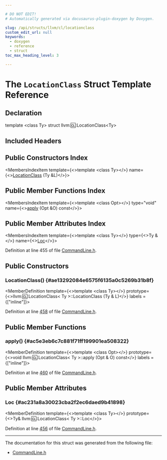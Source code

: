 ```yaml
---

# DO NOT EDIT!
# Automatically generated via docusaurus-plugin-doxygen by Doxygen.

slug: /api/structs/llvm/cl/locationclass
custom_edit_url: null
keywords:
  - doxygen
  - reference
  - struct
toc_max_heading_level: 3

---
```





# The `LocationClass` Struct Template Reference

<DoxygenPage pluginConfig={pluginConfig}>



## Declaration

<CodeBlock>template &lt;class Ty&gt;
struct llvm::cl::LocationClass&lt;Ty&gt;</CodeBlock>

## Included Headers

<IncludesList>
<IncludesListItem
  filePath="llvm/Support/CommandLine.h"
  permalink="/docs/api/files/include/include/llvm/include/llvm/support/commandline-h"
  isLocal="true" />
</IncludesList>

## Public Constructors Index

<MembersIndex>

<MembersIndexItem
  template={<>template &lt;class Ty&gt;</>}
  name={<><a href="#ae13292084e6575f6135a0c5269b31b8f">LocationClass</a> (Ty &amp;L)</>}>
</MembersIndexItem>

</MembersIndex>

## Public Member Functions Index

<MembersIndex>

<MembersIndexItem
  template={<>template &lt;class Opt&gt;</>}
  type="void"
  name={<><a href="#ac5e3eb6c7c881f71ff199901ea508322">apply</a> (Opt &amp;O) const</>}>
</MembersIndexItem>

</MembersIndex>

## Public Member Attributes Index

<MembersIndex>

<MembersIndexItem
  template={<>template &lt;class Ty&gt;</>}
  type={<>Ty &amp;</>}
  name={<><a href="#ac231a8a30023cba2f2ec6daed9b41898">Loc</a></>}>
</MembersIndexItem>

</MembersIndex>


Definition at line 455 of file <a href="/docs/api/files/include/include/llvm/include/llvm/support/commandline-h">CommandLine.h</a>.

<SectionDefinition>

## Public Constructors

### LocationClass() {#ae13292084e6575f6135a0c5269b31b8f}

<MemberDefinition
  template={<>template &lt;class Ty&gt;</>}
  prototype={<>llvm::cl::LocationClass&lt; Ty &gt;::LocationClass (Ty &amp; L)</>}
  labels = {["inline"]}>

Definition at line <a href="/docs/api/files/include/include/llvm/include/llvm/support/commandline-h/#l00458">458</a> of file <a href="/docs/api/files/include/include/llvm/include/llvm/support/commandline-h">CommandLine.h</a>.
</MemberDefinition>

</SectionDefinition>

<SectionDefinition>

## Public Member Functions

### apply() {#ac5e3eb6c7c881f71ff199901ea508322}

<MemberDefinition
  template={<>template &lt;class Opt&gt;</>}
  prototype={<>void llvm::cl::LocationClass&lt; Ty &gt;::apply (Opt &amp; O) const</>}
  labels = {["inline"]}>

Definition at line <a href="/docs/api/files/include/include/llvm/include/llvm/support/commandline-h/#l00460">460</a> of file <a href="/docs/api/files/include/include/llvm/include/llvm/support/commandline-h">CommandLine.h</a>.
</MemberDefinition>

</SectionDefinition>

<SectionDefinition>

## Public Member Attributes

### Loc {#ac231a8a30023cba2f2ec6daed9b41898}

<MemberDefinition
  template={<>template &lt;class Ty&gt;</>}
  prototype={<>Ty&amp; llvm::cl::LocationClass&lt; Ty &gt;::Loc</>}>

Definition at line <a href="/docs/api/files/include/include/llvm/include/llvm/support/commandline-h/#l00456">456</a> of file <a href="/docs/api/files/include/include/llvm/include/llvm/support/commandline-h">CommandLine.h</a>.
</MemberDefinition>

</SectionDefinition>

<hr/>

The documentation for this struct was generated from the following file:

<ul>
<li><a href="/docs/api/files/include/include/llvm/include/llvm/support/commandline-h">CommandLine.h</a></li>
</ul>

</DoxygenPage>
